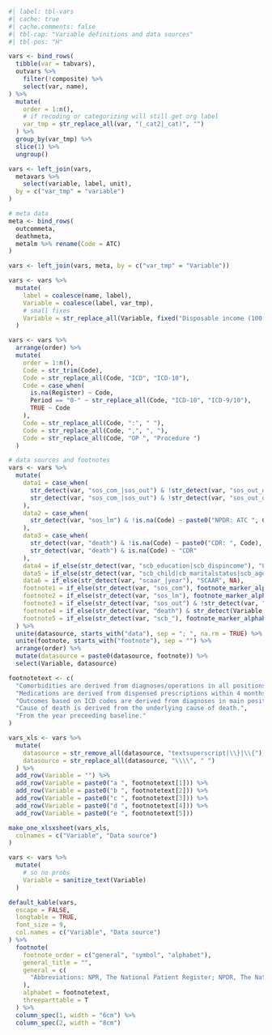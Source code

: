 ```r
#| label: tbl-vars
#| cache: true
#| cache.comments: false
#| tbl-cap: "Variable definitions and data sources"
#| tbl-pos: "H"

vars <- bind_rows(
  tibble(var = tabvars),
  outvars %>%
    filter(!composite) %>%
    select(var, name),
) %>%
  mutate(
    order = 1:n(),
    # if recoding or categorizing will still get org label
    var_tmp = str_replace_all(var, "(_cat2|_cat)", "")
  ) %>%
  group_by(var_tmp) %>%
  slice(1) %>%
  ungroup()

vars <- left_join(vars,
  metavars %>%
    select(variable, label, unit),
  by = c("var_tmp" = "variable")
)

# meta data
meta <- bind_rows(
  outcommeta,
  deathmeta,
  metalm %>% rename(Code = ATC)
)

vars <- left_join(vars, meta, by = c("var_tmp" = "Variable"))

vars <- vars %>%
  mutate(
    label = coalesce(name, label),
    Variable = coalesce(label, var_tmp),
    # small fixes
    Variable = str_replace_all(Variable, fixed("Disposable income (100 SEK)"), "Income")
  )

vars <- vars %>%
  arrange(order) %>%
  mutate(
    order = 1:n(),
    Code = str_trim(Code),
    Code = str_replace_all(Code, "ICD", "ICD-10"),
    Code = case_when(
      is.na(Register) ~ Code,
      Period == "0-" ~ str_replace_all(Code, "ICD-10", "ICD-9/10"),
      TRUE ~ Code
    ),
    Code = str_replace_all(Code, ":", " "),
    Code = str_replace_all(Code, ",", ", "),
    Code = str_replace_all(Code, "OP ", "Procedure ")
  )

# data sources and footnotes
vars <- vars %>%
  mutate(
    data1 = case_when(
      str_detect(var, "sos_com_|sos_out") & !str_detect(var, "sos_out_death") & !is.na(Code) ~ paste0("NPR: ", Code),
      str_detect(var, "sos_com_|sos_out") & !str_detect(var, "sos_out_death") & is.na(Code) ~ "NPR"
    ),
    data2 = case_when(
      str_detect(var, "sos_lm") & !is.na(Code) ~ paste0("NPDR: ATC ", Code)
    ),
    data3 = case_when(
      str_detect(var, "death") & !is.na(Code) ~ paste0("CDR: ", Code),
      str_detect(var, "death") & is.na(Code) ~ "CDR"
    ),
    data4 = if_else(str_detect(var, "scb_education|scb_dispincome"), "LISA", NA),
    data5 = if_else(str_detect(var, "scb_child|cb_maritalstatus|scb_age|scb_sex"), "RTP", NA),
    data6 = if_else(str_detect(var, "scaar_|year"), "SCAAR", NA),
    footnote1 = if_else(str_detect(var, "sos_com"), footnote_marker_alphabet(1, format = "latex"), ""),
    footnote2 = if_else(str_detect(var, "sos_lm"), footnote_marker_alphabet(2, format = "latex"), ""),
    footnote3 = if_else(str_detect(var, "sos_out") & !str_detect(var, "sos_out_death"), footnote_marker_alphabet(3, format = "latex"), ""),
    footnote4 = if_else(str_detect(var, "death") & str_detect(Variable, "D", negate = T), footnote_marker_alphabet(4, format = "latex"), ""),
    footnote5 = if_else(str_detect(var, "scb_"), footnote_marker_alphabet(5, format = "latex"), "")
  ) %>%
  unite(datasource, starts_with("data"), sep = "; ", na.rm = TRUE) %>%
  unite(footnote, starts_with("footnote"), sep = "") %>%
  arrange(order) %>%
  mutate(datasource = paste0(datasource, footnote)) %>%
  select(Variable, datasource)

footnotetext <- c(
  "Comorbidities are derived from diagnoses/operations in all positions, in-patient and out-patient speciality care within 5 years prior to index (ICD-10)/1987 (ICD-9) unless stated otherwise.",
  "Medications are derived from dispensed prescriptions within 4 months prior to baseline up until 7 days after baseline.",
  "Outcomes based on ICD codes are derived from diagnoses in main position, in-patient care and outcomes based on procedure codes are derived operations in all positions in-patient and out-patient speciality care",
  "Cause of death is derived from the underlying cause of death.",
  "From the year preceeding baseline."
)

vars_xls <- vars %>%
  mutate(
    datasource = str_remove_all(datasource, "textsuperscript|\\}|\\{"),
    datasource = str_replace_all(datasource, "\\\\", " ")
  ) %>%
  add_row(Variable = "") %>%
  add_row(Variable = paste0("a ", footnotetext[1])) %>%
  add_row(Variable = paste0("b ", footnotetext[2])) %>%
  add_row(Variable = paste0("c ", footnotetext[3])) %>%
  add_row(Variable = paste0("d ", footnotetext[4])) %>%
  add_row(Variable = paste0("e ", footnotetext[5]))

make_one_xlsxsheet(vars_xls,
  colnames = c("Variable", "Data source")
)

vars <- vars %>%
  mutate(
    # so no probs
    Variable = sanitize_text(Variable)
  )

default_kable(vars,
  escape = FALSE,
  longtable = TRUE,
  font_size = 9,
  col.names = c("Variable", "Data source")
) %>%
  footnote(
    footnote_order = c("general", "symbol", "alphabet"),
    general_title = "",
    general = c(
      "Abbreviations: NPR, The National Patient Register; NPDR, The National Prescribed Drug Register; LISA, Longitudinal integrated database for health insurance and labour market studies; RTP, Register of the Total Population"
    ),
    alphabet = footnotetext,
    threeparttable = T
  ) %>%
  column_spec(1, width = "6cm") %>%
  column_spec(2, width = "8cm")
```
